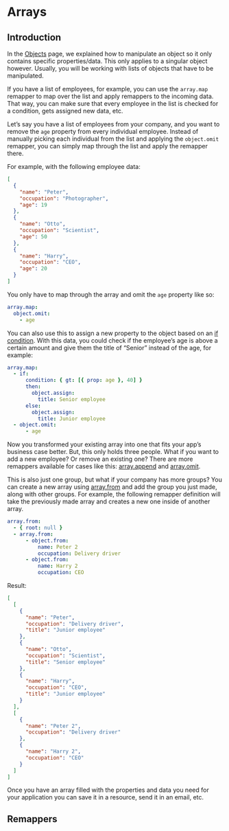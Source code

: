 
# Arrays

## Introduction

In the [Objects](../07-remappers/02-objects.mdx) page, we explained how to manipulate an object so
it only contains specific properties/data. This only applies to a singular object however. Usually,
you will be working with lists of objects that have to be manipulated.

If you have a list of employees, for example, you can use the `array.map` remapper to map over the
list and apply remappers to the incoming data. That way, you can make sure that every employee in
the list is checked for a condition, gets assigned new data, etc.

Let’s say you have a list of employees from your company, and you want to remove the `age` property
from every individual employee. Instead of manually picking each individual from the list and
applying the `object.omit` remapper, you can simply map through the list and apply the remapper
there.

For example, with the following employee data:

```json
[
  {
    "name": "Peter",
    "occupation": "Photographer",
    "age": 19
  },
  {
    "name": "Otto",
    "occupation": "Scientist",
    "age": 50
  },
  {
    "name": "Harry",
    "occupation": "CEO",
    "age": 20
  }
]
```

You only have to map through the array and omit the `age` property like so:

```yaml
array.map:
  object.omit:
    - age
```

You can also use this to assign a new property to the object based on an
[if condition](./06-conditionals.mdx#if). With this data, you could check if the employee’s age is
above a certain amount and give them the title of “Senior” instead of the age, for example:

```yaml
array.map:
  - if:
      condition: { gt: [{ prop: age }, 40] }
      then:
        object.assign:
          title: Senior employee
      else:
        object.assign:
          title: Junior employee
  - object.omit:
      - age
```

Now you transformed your existing array into one that fits your app’s business case better. But,
this only holds three people. What if you want to add a new employee? Or remove an existing one?
There are more remappers available for cases like this: [array.append](#array.append) and
[array.omit](#array.omit).

This is also just one group, but what if your company has more groups? You can create a new array
using [array.from](#array.from) and add the group you just made, along with other groups. For
example, the following remapper definition will take the previously made array and creates a new one
inside of another array.

```yaml
array.from:
  - { root: null }
  - array.from:
      - object.from:
          name: Peter 2
          occupation: Delivery driver
      - object.from:
          name: Harry 2
          occupation: CEO
```

Result:

```json
[
  [
    {
      "name": "Peter",
      "occupation": "Delivery driver",
      "title": "Junior employee"
    },
    {
      "name": "Otto",
      "occupation": "Scientist",
      "title": "Senior employee"
    },
    {
      "name": "Harry",
      "occupation": "CEO",
      "title": "Junior employee"
    }
  ],
  [
    {
      "name": "Peter 2",
      "occupation": "Delivery driver"
    },
    {
      "name": "Harry 2",
      "occupation": "CEO"
    }
  ]
]
```

Once you have an array filled with the properties and data you need for your application you can
save it in a resource, send it in an email, etc.

## Remappers

<RemapperRef remappers={arrayRemappers} />
